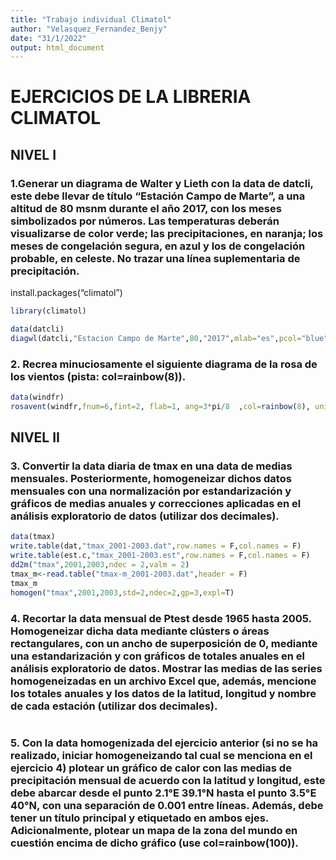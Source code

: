 ```yaml
---
title: "Trabajo individual Climatol"
author: "Velasquez_Fernandez_Benjy"
date: "31/1/2022"
output: html_document
---
```

# EJERCICIOS DE LA LIBRERIA CLIMATOL

## NIVEL I

### 1.Generar un diagrama de Walter y Lieth con la data de datcli, este debe llevar de título “Estación Campo de Marte”, a una altitud de 80 msnm durante el año 2017, con los meses simbolizados por números. Las temperaturas deberán visualizarse de color verde; las precipitaciones, en naranja; los meses de congelación segura, en azul y los de congelación probable, en celeste. No trazar una línea suplementaria de precipitación.

install.packages("climatol")
```r
library(climatol)
```

```r
data(datcli)
diagwl(datcli,"Estacion Campo de Marte",80,"2017",mlab="es",pcol="blue",tcol="red",pfcol="brown",sfcol="purple",shem=F,ptline=T)
```

### 2. Recrea minuciosamente el siguiente diagrama de la rosa de los vientos (pista: col=rainbow(8)).

```r
data(windfr)
rosavent(windfr,fnum=6,fint=2, flab=1, ang=3*pi/8  ,col=rainbow(8), uni="km/s")
```

## NIVEL II

### 3. Convertir la data diaria de tmax en una data de medias mensuales. Posteriormente, homogeneizar dichos datos mensuales con una normalización por estandarización y gráficos de medias anuales y correcciones aplicadas en el análisis exploratorio de datos (utilizar dos decimales).

```r
data(tmax)
write.table(dat,"tmax_2001-2003.dat",row.names = F,col.names = F)
write.table(est.c,"tmax_2001-2003.est",row.names = F,col.names = F)
dd2m("tmax",2001,2003,ndec = 2,valm = 2)
tmax_m<-read.table("tmax-m_2001-2003.dat",header = F)
tmax_m
homogen("tmax",2001,2003,std=2,ndec=2,gp=3,expl=T)
```

### 4. Recortar la data mensual de Ptest desde 1965 hasta 2005. Homogeneizar dicha data mediante clústers o áreas rectangulares, con un ancho de superposición de 0, mediante una estandarización y con gráficos de totales anuales en el análisis exploratorio de datos. Mostrar las medias de las series homogeneizadas en un archivo Excel que, además, mencione los totales anuales y los datos de la latitud, longitud y nombre de cada estación (utilizar dos decimales).

```r

```

### 5. Con la data homogenizada del ejercicio anterior (si no se ha realizado, iniciar homogeneizando tal cual se menciona en el ejercicio 4) plotear un gráfico de calor con las medias de precipitación mensual de acuerdo con la latitud y longitud, este debe abarcar desde el punto 2.1°E 39.1°N hasta el punto 3.5°E 40°N, con una separación de 0.001 entre líneas. Además, debe tener un título principal y etiquetado en ambos ejes. Adicionalmente, plotear un mapa de la zona del mundo en cuestión encima de dicho gráfico (use col=rainbow(100)).

```r

```

